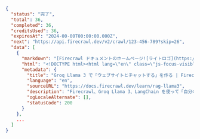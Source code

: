 ```json 完了
{
  "status": "完了",
  "total": 36,
  "completed": 36,
  "creditsUsed": 36,
  "expiresAt": "2024-00-00T00:00:00.000Z",
  "next": "https://api.firecrawl.dev/v2/crawl/123-456-789?skip=26",
  "data": [
    {
      "markdown": "[Firecrawl ドキュメントのホームページ![ライトロゴ](https://mintlify.s3-us-west-1.amazonaws.com/firecrawl/logo/light.svg)!...",
      "html": "<!DOCTYPE html><html lang=\"en\" class=\"js-focus-visible lg:[--scroll-mt:9.5rem]\" data-js-focus-visible=\"\">...",
      "metadata": {
        "title": "Groq Llama 3 で「ウェブサイトとチャットする」を作る | Firecrawl",
        "language": "en",
        "sourceURL": "https://docs.firecrawl.dev/learn/rag-llama3",
        "description": "Firecrawl、Groq Llama 3、LangChain を使って「自分のウェブサイトとチャットする」ボットの作り方を学びます。",
        "ogLocaleAlternate": [],
        "statusCode": 200
      }
    },
    ...
  ]
}
```
